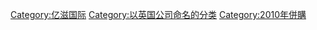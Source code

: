 [[Category:亿滋国际|Category:亿滋国际]]
[[Category:以英国公司命名的分类|Category:以英国公司命名的分类]]
[[Category:2010年併購|Category:2010年併購]]